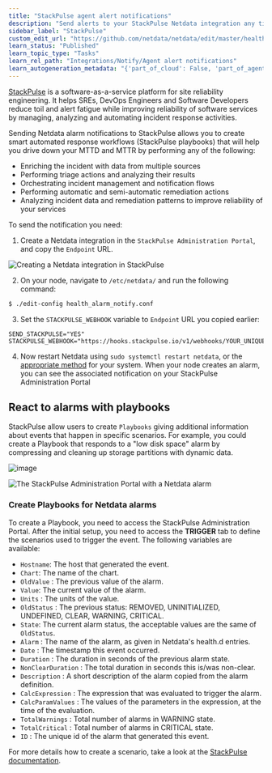 ```yaml
---
title: "StackPulse agent alert notifications"
description: "Send alerts to your StackPulse Netdata integration any time an anomaly or performance issue strikes a node in your infrastructure."
sidebar_label: "StackPulse"
custom_edit_url: "https://github.com/netdata/netdata/edit/master/health/notifications/stackpulse/README.md"
learn_status: "Published"
learn_topic_type: "Tasks"
learn_rel_path: "Integrations/Notify/Agent alert notifications"
learn_autogeneration_metadata: "{'part_of_cloud': False, 'part_of_agent': True}"
---
```



[StackPulse](https://stackpulse.com/) is a software-as-a-service platform for site reliability engineering.
It helps SREs, DevOps Engineers and Software Developers reduce toil and alert fatigue while improving reliability of 
software services by managing, analyzing and automating incident response activities.

Sending Netdata alarm notifications to StackPulse allows you to create smart automated response workflows 
(StackPulse playbooks) that will help you drive down your MTTD and MTTR by performing any of the following:

-   Enriching the incident with data from multiple sources
-   Performing triage actions and analyzing their results
-   Orchestrating incident management and notification flows
-   Performing automatic and semi-automatic remediation actions
-   Analyzing incident data and remediation patterns to improve reliability of your services

To send the notification you need:

1.  Create a Netdata integration in the `StackPulse Administration Portal`, and copy the `Endpoint` URL.

![Creating a Netdata integration in StackPulse](https://user-images.githubusercontent.com/49162938/93023348-d9455a80-f5dd-11ea-8e05-67d07dce93e4.png)

2.  On your node, navigate to `/etc/netdata/` and run the following command:

```sh
$ ./edit-config health_alarm_notify.conf
```

3.  Set the `STACKPULSE_WEBHOOK` variable to `Endpoint` URL you copied earlier:

```
SEND_STACKPULSE="YES"
STACKPULSE_WEBHOOK="https://hooks.stackpulse.io/v1/webhooks/YOUR_UNIQUE_ID"
```

4.  Now restart Netdata using `sudo systemctl restart netdata`, or the [appropriate
    method](/docs/nightly/operations/start-stop-or-restart-the-netdata-agent) for your system. When your node creates an alarm, you can see the
    associated notification on your StackPulse Administration Portal 

## React to alarms with playbooks

StackPulse allow users to create `Playbooks` giving additional information about events that happen in specific 
scenarios. For example, you could create a Playbook that responds to a "low disk space" alarm by compressing and 
cleaning up storage partitions with dynamic data.

![image](https://user-images.githubusercontent.com/49162938/93207961-4c201400-f74b-11ea-94d1-42a29d007b62.png)
 
![The StackPulse Administration Portal with a Netdata
alarm](https://user-images.githubusercontent.com/49162938/93208199-bfc22100-f74b-11ea-83c4-728be23dcf4d.png) 
### Create Playbooks for Netdata alarms

To create a Playbook, you need to access the StackPulse Administration Portal. After the initial setup, you need to
access the **TRIGGER** tab to define the scenarios used to trigger the event. The following variables are available:

-  `Hostname`: The host that generated the event.
-  `Chart`: The name of the chart.
-  `OldValue` : The previous value of the alarm.
-  `Value`: The current value of the alarm.
-  `Units` : The units of the value.
-  `OldStatus` : The previous status: REMOVED, UNINITIALIZED, UNDEFINED, CLEAR, WARNING, CRITICAL.
-  `State`: The current alarm  status, the acceptable values are the same of `OldStatus`.
-  `Alarm` : The name of the alarm, as given in Netdata's health.d entries.
-  `Date` : The timestamp this event occurred.
-  `Duration` : The duration in seconds of the previous alarm state.
-  `NonClearDuration` : The total duration in seconds this is/was non-clear.
-  `Description` : A short description of the alarm copied from the alarm definition.
-  `CalcExpression` : The expression that was evaluated to trigger the alarm.
-  `CalcParamValues` : The values of the parameters in the expression, at the time of the evaluation.
-  `TotalWarnings` : Total number of alarms in WARNING state.
-  `TotalCritical` : Total number of alarms in CRITICAL state.
-  `ID` : The unique id of the alarm that generated this event.

For more details how to create a scenario, take a look at the [StackPulse documentation](https://docs.stackpulse.io).


